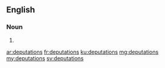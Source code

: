 ==English==

===Noun===
{{head|en|plural}}

# {{plural of|deputation|lang=en|nocat=1}}

[[ar:deputations]]
[[fr:deputations]]
[[ku:deputations]]
[[mg:deputations]]
[[my:deputations]]
[[sv:deputations]]